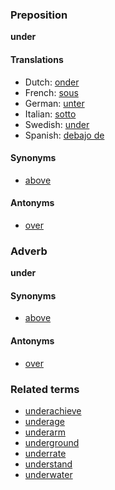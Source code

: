 ===Preposition===
'''under'''

====Translations====
* Dutch: [[onder]]
* French: [[sous]]
* German: [[unter]]
* Italian: [[sotto]]
* Swedish: [[under]]
* Spanish: [[debajo de]]

====Synonyms====
*[[above]]

====Antonyms====
*[[over]]

===Adverb===
'''under'''

====Synonyms====
*[[above]]

====Antonyms====
*[[over]]

===Related terms===
*[[underachieve]]
*[[underage]]
*[[underarm]]
*[[underground]]
*[[underrate]]
*[[understand]]<!-- is it related? -->
*[[underwater]]